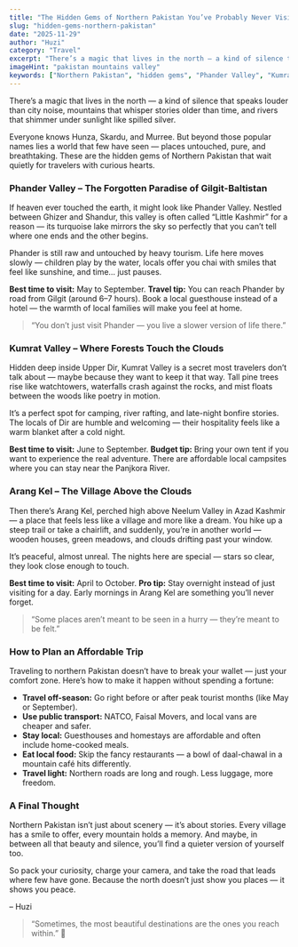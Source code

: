 ```yaml
---
title: "The Hidden Gems of Northern Pakistan You’ve Probably Never Visited"
slug: "hidden-gems-northern-pakistan"
date: "2025-11-29"
author: "Huzi"
category: "Travel"
excerpt: "There’s a magic that lives in the north — a kind of silence that speaks louder than city noise, mountains that whisper stories older than time, and rivers that shimmer under sunlight like spilled silver. Everyone knows Hunza, Skardu, and Murree. But beyond those popular names lies a world that few have seen."
imageHint: "pakistan mountains valley"
keywords: ["Northern Pakistan", "hidden gems", "Phander Valley", "Kumrat Valley", "Arang Kel", "travel guide", "Pakistan travel", "offbeat travel"]
---
```


There’s a magic that lives in the north — a kind of silence that speaks louder than city noise, mountains that whisper stories older than time, and rivers that shimmer under sunlight like spilled silver.

Everyone knows Hunza, Skardu, and Murree. But beyond those popular names lies a world that few have seen — places untouched, pure, and breathtaking. These are the hidden gems of Northern Pakistan that wait quietly for travelers with curious hearts.

### Phander Valley – The Forgotten Paradise of Gilgit-Baltistan

If heaven ever touched the earth, it might look like Phander Valley. Nestled between Ghizer and Shandur, this valley is often called “Little Kashmir” for a reason — its turquoise lake mirrors the sky so perfectly that you can’t tell where one ends and the other begins.

Phander is still raw and untouched by heavy tourism. Life here moves slowly — children play by the water, locals offer you chai with smiles that feel like sunshine, and time… just pauses.

**Best time to visit:** May to September.
**Travel tip:** You can reach Phander by road from Gilgit (around 6–7 hours). Book a local guesthouse instead of a hotel — the warmth of local families will make you feel at home.

> “You don’t just visit Phander — you live a slower version of life there.”

### Kumrat Valley – Where Forests Touch the Clouds

Hidden deep inside Upper Dir, Kumrat Valley is a secret most travelers don’t talk about — maybe because they want to keep it that way. Tall pine trees rise like watchtowers, waterfalls crash against the rocks, and mist floats between the woods like poetry in motion.

It’s a perfect spot for camping, river rafting, and late-night bonfire stories. The locals of Dir are humble and welcoming — their hospitality feels like a warm blanket after a cold night.

**Best time to visit:** June to September.
**Budget tip:** Bring your own tent if you want to experience the real adventure. There are affordable local campsites where you can stay near the Panjkora River.

### Arang Kel – The Village Above the Clouds

Then there’s Arang Kel, perched high above Neelum Valley in Azad Kashmir — a place that feels less like a village and more like a dream. You hike up a steep trail or take a chairlift, and suddenly, you’re in another world — wooden houses, green meadows, and clouds drifting past your window.

It’s peaceful, almost unreal. The nights here are special — stars so clear, they look close enough to touch.

**Best time to visit:** April to October.
**Pro tip:** Stay overnight instead of just visiting for a day. Early mornings in Arang Kel are something you’ll never forget.

> “Some places aren’t meant to be seen in a hurry — they’re meant to be felt.”

### How to Plan an Affordable Trip

Traveling to northern Pakistan doesn’t have to break your wallet — just your comfort zone.
Here’s how to make it happen without spending a fortune:

- **Travel off-season:** Go right before or after peak tourist months (like May or September).
- **Use public transport:** NATCO, Faisal Movers, and local vans are cheaper and safer.
- **Stay local:** Guesthouses and homestays are affordable and often include home-cooked meals.
- **Eat local food:** Skip the fancy restaurants — a bowl of daal-chawal in a mountain café hits differently.
- **Travel light:** Northern roads are long and rough. Less luggage, more freedom.

### A Final Thought

Northern Pakistan isn’t just about scenery — it’s about stories. Every village has a smile to offer, every mountain holds a memory. And maybe, in between all that beauty and silence, you’ll find a quieter version of yourself too.

So pack your curiosity, charge your camera, and take the road that leads where few have gone.
Because the north doesn’t just show you places — it shows you peace.

– Huzi

> “Sometimes, the most beautiful destinations are the ones you reach within.” 🌿

